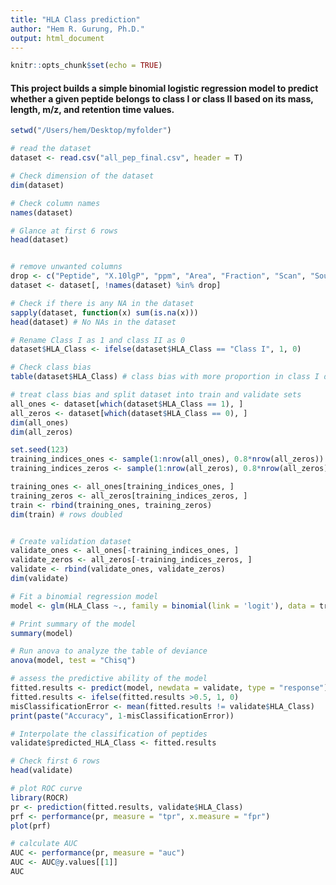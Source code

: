 ```yaml
---
title: "HLA Class prediction"
author: "Hem R. Gurung, Ph.D."
output: html_document
---
```


```r
knitr::opts_chunk$set(echo = TRUE)
```

#### This project builds a simple binomial logistic regression model to predict whether a given peptide belongs to class I or class II based on its mass, length, m/z, and retention time values.
```r
setwd("/Users/hem/Desktop/myfolder")

# read the dataset
dataset <- read.csv("all_pep_final.csv", header = T)

# Check dimension of the dataset
dim(dataset)

# Check column names
names(dataset)

# Glance at first 6 rows
head(dataset)


# remove unwanted columns
drop <- c("Peptide", "X.10lgP", "ppm", "Area", "Fraction", "Scan", "Source.File", "X.Spec", "Accession")
dataset <- dataset[, !names(dataset) %in% drop]

# Check if there is any NA in the dataset 
sapply(dataset, function(x) sum(is.na(x)))
head(dataset) # No NAs in the dataset

# Rename Class I as 1 and class II as 0
dataset$HLA_Class <- ifelse(dataset$HLA_Class == "Class I", 1, 0)

# Check class bias
table(dataset$HLA_Class) # class bias with more proportion in class I data

# treat class bias and split dataset into train and validate sets
all_ones <- dataset[which(dataset$HLA_Class == 1), ]
all_zeros <- dataset[which(dataset$HLA_Class == 0), ]
dim(all_ones)
dim(all_zeros)

set.seed(123)
training_indices_ones <- sample(1:nrow(all_ones), 0.8*nrow(all_zeros))
training_indices_zeros <- sample(1:nrow(all_zeros), 0.8*nrow(all_zeros))

training_ones <- all_ones[training_indices_ones, ]
training_zeros <- all_zeros[training_indices_zeros, ]
train <- rbind(training_ones, training_zeros)
dim(train) # rows doubled


# Create validation dataset
validate_ones <- all_ones[-training_indices_ones, ]
validate_zeros <- all_zeros[-training_indices_zeros, ]
validate <- rbind(validate_ones, validate_zeros)
dim(validate)

# Fit a binomial regression model
model <- glm(HLA_Class ~., family = binomial(link = 'logit'), data = train)

# Print summary of the model
summary(model)

# Run anova to analyze the table of deviance
anova(model, test = "Chisq")

# assess the predictive ability of the model 
fitted.results <- predict(model, newdata = validate, type = "response")
fitted.results <- ifelse(fitted.results >0.5, 1, 0)
misClassificationError <- mean(fitted.results != validate$HLA_Class)
print(paste("Accuracy", 1-misClassificationError))

# Interpolate the classification of peptides 
validate$predicted_HLA_Class <- fitted.results

# Check first 6 rows
head(validate)

# plot ROC curve
library(ROCR)
pr <- prediction(fitted.results, validate$HLA_Class)
prf <- performance(pr, measure = "tpr", x.measure = "fpr")
plot(prf)

# calculate AUC
AUC <- performance(pr, measure = "auc")
AUC <- AUC@y.values[[1]]
AUC
```